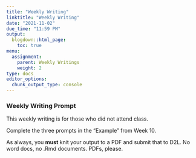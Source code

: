 ```yaml
---
title: "Weekly Writing"
linktitle: "Weekly Writing"
date: "2021-11-02"
due_time: "11:59 PM"
output:
  blogdown::html_page:
    toc: true
menu:
  assignment:
    parent: Weekly Writings
    weight: 2
type: docs
editor_options:
  chunk_output_type: console
---
```


### Weekly Writing Prompt

This weekly writing is for those who did not attend class.

Complete the three prompts in the "Example" from Week 10.

:::fyi

As always, you **must** knit your output to a PDF and submit that to D2L. No word docs, no .Rmd documents. PDFs, please.

:::
